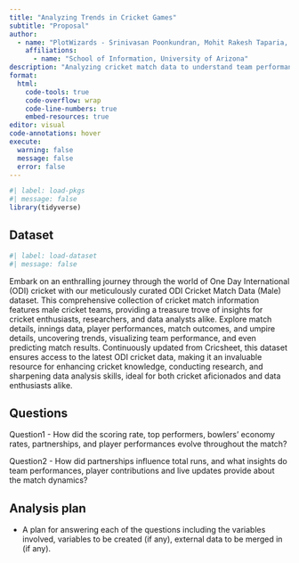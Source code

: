 ```yaml
---
title: "Analyzing Trends in Cricket Games"
subtitle: "Proposal"
author: 
  - name: "PlotWizards - Srinivasan Poonkundran, Mohit Rakesh Taparia, Anjani Sowmya Bollapragada, Nandhini Anne, Alexander Berliner, Tejas Bhawari, Sai Navya Reddy Busireddy"
    affiliations:
      - name: "School of Information, University of Arizona"
description: "Analyzing cricket match data to understand team performances and match outcomes."
format:
  html:
    code-tools: true
    code-overflow: wrap
    code-line-numbers: true
    embed-resources: true
editor: visual
code-annotations: hover
execute:
  warning: false
  message: false
  error: false
---
```


```r
#| label: load-pkgs
#| message: false
library(tidyverse)
```

## Dataset

```r
#| label: load-dataset
#| message: false
```

Embark on an enthralling journey through the world of One Day International (ODI) cricket with our meticulously curated ODI Cricket Match Data (Male) dataset. This comprehensive collection of cricket match information features male cricket teams, providing a treasure trove of insights for cricket enthusiasts, researchers, and data analysts alike. Explore match details, innings data, player performances, match outcomes, and umpire details, uncovering trends, visualizing team performance, and even predicting match results. Continuously updated from Cricsheet, this dataset ensures access to the latest ODI cricket data, making it an invaluable resource for enhancing cricket knowledge, conducting research, and sharpening data analysis skills, ideal for both cricket aficionados and data enthusiasts alike.

## Questions

Question1 - How did the scoring rate, top performers, bowlers' economy rates, partnerships, and player performances evolve throughout the match?

Question2 - How did partnerships influence total runs, and what insights do team performances, player contributions and live updates provide about the match dynamics?

## Analysis plan

-   A plan for answering each of the questions including the variables involved, variables to be created (if any), external data to be merged in (if any).
